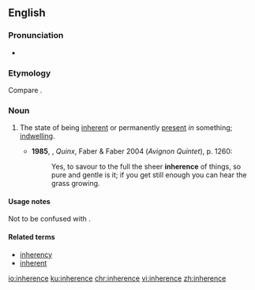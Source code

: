 ==English==
{{wikipedia}}
===Pronunciation===
*{{a|UK}} {{IPA|/ɪnˈhɪəɹəns/|lang=en}}

===Etymology===
Compare {{etyl|fr|-}} {{term|inhérence|lang=fr}}.

===Noun===
{{en-noun|-}}

# The state of being [[inherent]] or permanently [[present]] ''in'' something; [[indwelling]].
#: {{rfquotek|Jeremy Taylor}}
#*'''1985''', {{w|Lawrence Durrell}}, ''Quinx'', Faber & Faber 2004 (''Avignon Quintet''), p. 1260:
#*:Yes, to savour to the full the sheer '''inherence''' of things, so pure and gentle is it; if you get still enough you can hear the grass growing.

====Usage notes====
Not to be confused with {{term|inherency|lang=en}}.

====Related terms====
* [[inherency]]
* [[inherent]]

[[io:inherence]]
[[ku:inherence]]
[[chr:inherence]]
[[vi:inherence]]
[[zh:inherence]]